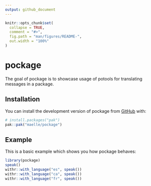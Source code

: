 ```yaml
---
output: github_document
---
```


<!-- README.md is generated from README.Rmd. Please edit that file -->

```r
knitr::opts_chunk$set(
  collapse = TRUE,
  comment = "#>",
  fig.path = "man/figures/README-",
  out.width = "100%"
)
```

# pockage

<!-- badges: start -->
<!-- badges: end -->

The goal of pockage is to showcase usage of potools for translating messages
in a package.

## Installation

You can install the development version of pockage from [GitHub](https://github.com/) with:

``` r
# install.packages("pak")
pak::pak("maelle/pockage")
```

## Example

This is a basic example which shows you how pockage behaves:

```r
library(pockage)
speak()
withr::with_language("es", speak())
withr::with_language("ca", speak())
withr::with_language("fr", speak())
```
